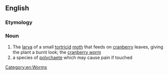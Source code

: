==English==
{{rfi}}
{{wikipedia}}
===Etymology===
{{compound|fire|worm}}

===Noun===
{{en-noun}}

# The [[larva]] of a small [[tortricid]] [[moth]] that feeds on [[cranberry]] leaves, giving the plant a burnt look; the [[cranberry worm]]
# a species of [[polychaete]] which may cause pain if touched

[[Category:en:Worms]]
